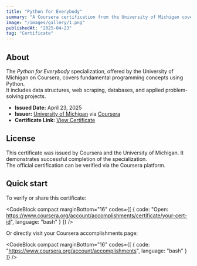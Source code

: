 ```yaml
---
title: "Python for Everybody"
summary: "A Coursera certification from the University of Michigan covering Python programming fundamentals and real-world applications."
image: "/images/gallery/1.png"
publishedAt: "2025-04-23"
tag: "Certificate"
---
```


## About

The *Python for Everybody* specialization, offered by the University of Michigan on Coursera, covers fundamental programming concepts using Python.  
It includes data structures, web scraping, databases, and applied problem-solving projects.  

- **Issued Date:** April 23, 2025  
- **Issuer:** [University of Michigan](https://umich.edu) via [Coursera](https://www.coursera.org)  
- **Certificate Link:** [View Certificate](https://www.coursera.org/account/accomplishments/certificate/your-cert-id)

## License

This certificate was issued by Coursera and the University of Michigan. It demonstrates successful completion of the specialization.  
The official certification can be verified via the Coursera platform.

## Quick start

To verify or share this certificate:

<CodeBlock compact marginBottom="16" codes={[
  {
    code: "Open: https://www.coursera.org/account/accomplishments/certificate/your-cert-id",
    language: "bash"
  }
]} />

Or directly visit your Coursera accomplishments page:

<CodeBlock compact marginBottom="16" codes={[
  {
    code: "https://www.coursera.org/account/accomplishments",
    language: "bash"
  }
]} />
